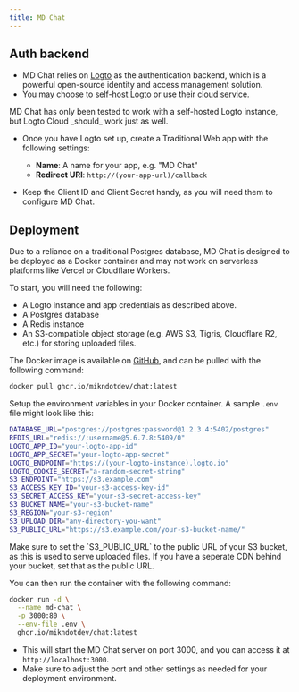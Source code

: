 ```yaml
---
title: MD Chat
---
```


## Auth backend
- MD Chat relies on [Logto](https://logto.io/) as the authentication backend, which is a powerful open-source identity and access management solution.
- You may choose to [self-host Logto](https://docs.logto.io/logto-oss/get-started-with-oss) or use their [cloud service](https://cloud.logto.io).

<Aside type="note">MD Chat has only been tested to work with a self-hosted Logto instance, but Logto Cloud _should_ work just as well.</Aside>

- Once you have Logto set up, create a Traditional Web app with the following settings:
  - **Name**: A name for your app, e.g. "MD Chat"
  - **Redirect URI**: `http://(your-app-url)/callback`

- Keep the Client ID and Client Secret handy, as you will need them to configure MD Chat.

## Deployment

<Aside type="caution">Due to a reliance on a traditional Postgres database, MD Chat is designed to be deployed as a Docker container and may not work on serverless platforms like Vercel or Cloudflare Workers.</Aside>

To start, you will need the following:
- A Logto instance and app credentials as described above.
- A Postgres database
- A Redis instance
- An S3-compatible object storage (e.g. AWS S3, Tigris, Cloudflare R2, etc.) for storing uploaded files.

The Docker image is available on [GitHub](https://ghcr.io/mikndotdev/chat), and can be pulled with the following command:

```bash
docker pull ghcr.io/mikndotdev/chat:latest
```

Setup the environment variables in your Docker container. A sample `.env` file might look like this:
```bash
DATABASE_URL="postgres://postgres:password@1.2.3.4:5402/postgres"
REDIS_URL="redis://:username@5.6.7.8:5409/0"
LOGTO_APP_ID="your-logto-app-id"
LOGTO_APP_SECRET="your-logto-app-secret"
LOGTO_ENDPOINT="https://(your-logto-instance).logto.io"
LOGTO_COOKIE_SECRET="a-random-secret-string"
S3_ENDPOINT="https://s3.example.com"
S3_ACCESS_KEY_ID="your-s3-access-key-id"
S3_SECRET_ACCESS_KEY="your-s3-secret-access-key"
S3_BUCKET_NAME="your-s3-bucket-name"
S3_REGION="your-s3-region"
S3_UPLOAD_DIR="any-directory-you-want"
S3_PUBLIC_URL="https://s3.example.com/your-s3-bucket-name/"
```
<Aside type="note">Make sure to set the `S3_PUBLIC_URL` to the public URL of your S3 bucket, as this is used to serve uploaded files. If you have a seperate CDN behind your bucket, set that as the public URL.</Aside>

You can then run the container with the following command:

```bash
docker run -d \
  --name md-chat \
  -p 3000:80 \
  --env-file .env \
  ghcr.io/mikndotdev/chat:latest
```
- This will start the MD Chat server on port 3000, and you can access it at `http://localhost:3000`.
- Make sure to adjust the port and other settings as needed for your deployment environment.
